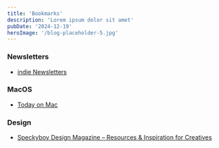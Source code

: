 ```yaml
---
title: 'Bookmarks'
description: 'Lorem ipsum dolor sit amet'
pubDate: '2024-12-19'
heroImage: '/blog-placeholder-5.jpg'
---
```



### Newsletters

- [indie Newsletters](https://indienewsletters.com/)

### MacOS

- [Today on Mac](https://todayonmac.com/)


### Design

- [Speckyboy Design Magazine – Resources & Inspiration for Creatives](https://speckyboy.com/)
